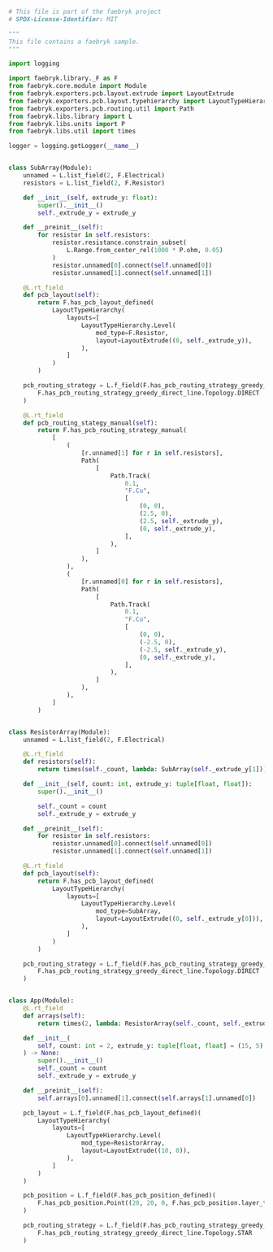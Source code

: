 
```python
# This file is part of the faebryk project
# SPDX-License-Identifier: MIT

"""
This file contains a faebryk sample.
"""

import logging

import faebryk.library._F as F
from faebryk.core.module import Module
from faebryk.exporters.pcb.layout.extrude import LayoutExtrude
from faebryk.exporters.pcb.layout.typehierarchy import LayoutTypeHierarchy
from faebryk.exporters.pcb.routing.util import Path
from faebryk.libs.library import L
from faebryk.libs.units import P
from faebryk.libs.util import times

logger = logging.getLogger(__name__)


class SubArray(Module):
    unnamed = L.list_field(2, F.Electrical)
    resistors = L.list_field(2, F.Resistor)

    def __init__(self, extrude_y: float):
        super().__init__()
        self._extrude_y = extrude_y

    def __preinit__(self):
        for resistor in self.resistors:
            resistor.resistance.constrain_subset(
                L.Range.from_center_rel(1000 * P.ohm, 0.05)
            )
            resistor.unnamed[0].connect(self.unnamed[0])
            resistor.unnamed[1].connect(self.unnamed[1])

    @L.rt_field
    def pcb_layout(self):
        return F.has_pcb_layout_defined(
            LayoutTypeHierarchy(
                layouts=[
                    LayoutTypeHierarchy.Level(
                        mod_type=F.Resistor,
                        layout=LayoutExtrude((0, self._extrude_y)),
                    ),
                ]
            )
        )

    pcb_routing_strategy = L.f_field(F.has_pcb_routing_strategy_greedy_direct_line)(
        F.has_pcb_routing_strategy_greedy_direct_line.Topology.DIRECT
    )

    @L.rt_field
    def pcb_routing_stategy_manual(self):
        return F.has_pcb_routing_strategy_manual(
            [
                (
                    [r.unnamed[1] for r in self.resistors],
                    Path(
                        [
                            Path.Track(
                                0.1,
                                "F.Cu",
                                [
                                    (0, 0),
                                    (2.5, 0),
                                    (2.5, self._extrude_y),
                                    (0, self._extrude_y),
                                ],
                            ),
                        ]
                    ),
                ),
                (
                    [r.unnamed[0] for r in self.resistors],
                    Path(
                        [
                            Path.Track(
                                0.1,
                                "F.Cu",
                                [
                                    (0, 0),
                                    (-2.5, 0),
                                    (-2.5, self._extrude_y),
                                    (0, self._extrude_y),
                                ],
                            ),
                        ]
                    ),
                ),
            ]
        )


class ResistorArray(Module):
    unnamed = L.list_field(2, F.Electrical)

    @L.rt_field
    def resistors(self):
        return times(self._count, lambda: SubArray(self._extrude_y[1]))

    def __init__(self, count: int, extrude_y: tuple[float, float]):
        super().__init__()

        self._count = count
        self._extrude_y = extrude_y

    def __preinit__(self):
        for resistor in self.resistors:
            resistor.unnamed[0].connect(self.unnamed[0])
            resistor.unnamed[1].connect(self.unnamed[1])

    @L.rt_field
    def pcb_layout(self):
        return F.has_pcb_layout_defined(
            LayoutTypeHierarchy(
                layouts=[
                    LayoutTypeHierarchy.Level(
                        mod_type=SubArray,
                        layout=LayoutExtrude((0, self._extrude_y[0])),
                    ),
                ]
            )
        )

    pcb_routing_strategy = L.f_field(F.has_pcb_routing_strategy_greedy_direct_line)(
        F.has_pcb_routing_strategy_greedy_direct_line.Topology.DIRECT
    )


class App(Module):
    @L.rt_field
    def arrays(self):
        return times(2, lambda: ResistorArray(self._count, self._extrude_y))

    def __init__(
        self, count: int = 2, extrude_y: tuple[float, float] = (15, 5)
    ) -> None:
        super().__init__()
        self._count = count
        self._extrude_y = extrude_y

    def __preinit__(self):
        self.arrays[0].unnamed[1].connect(self.arrays[1].unnamed[0])

    pcb_layout = L.f_field(F.has_pcb_layout_defined)(
        LayoutTypeHierarchy(
            layouts=[
                LayoutTypeHierarchy.Level(
                    mod_type=ResistorArray,
                    layout=LayoutExtrude((10, 0)),
                ),
            ]
        )
    )

    pcb_position = L.f_field(F.has_pcb_position_defined)(
        F.has_pcb_position.Point((20, 20, 0, F.has_pcb_position.layer_type.TOP_LAYER))
    )

    pcb_routing_strategy = L.f_field(F.has_pcb_routing_strategy_greedy_direct_line)(
        F.has_pcb_routing_strategy_greedy_direct_line.Topology.STAR
    )

```
